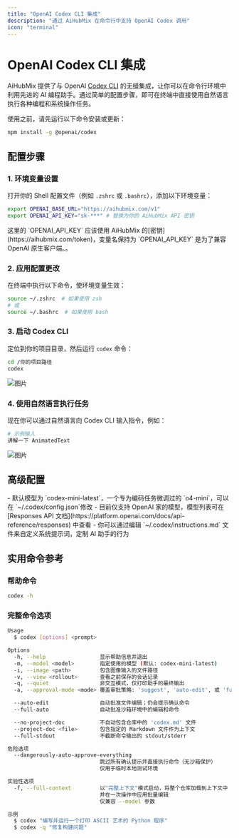 ```yaml
---
title: "OpenAI Codex CLI 集成"
description: "通过 AiHubMix 在命令行中支持 OpenAI Codex 调用"
icon: "terminal"
---
```


# OpenAI Codex CLI 集成

AiHubMix 提供了与 OpenAI [Codex CLI](https://github.com/openai/codex) 的无缝集成，让你可以在命令行环境中利用先进的 AI 编程助手。通过简单的配置步骤，即可在终端中直接使用自然语言执行各种编程和系统操作任务。

使用之前，请先运行以下命令安装或更新：

```bash
npm install -g @openai/codex
```

## 配置步骤

### 1. 环境变量设置

打开你的 Shell 配置文件（例如 `.zshrc` 或 `.bashrc`），添加以下环境变量：

```bash
export OPENAI_BASE_URL="https://aihubmix.com/v1"
export OPENAI_API_KEY="sk-***" # 替换为你的 AiHubMix API 密钥
```

<Warning>
  这里的 `OPENAI_API_KEY` 应该使用 AiHubMix 的[密钥](https://aihubmix.com/token)，变量名保持为 `OPENAI_API_KEY` 是为了兼容 OpenAI 原生客户端。。
</Warning>

### 2. 应用配置更改

在终端中执行以下命令，使环境变量生效：

```bash
source ~/.zshrc  # 如果使用 zsh
# 或
source ~/.bashrc  # 如果使用 bash
```

### 3. 启动 Codex CLI

定位到你的项目目录，然后运行 `codex` 命令：

```bash
cd /你的项目路径
codex
```

![图片](../../public/cn/CodexCli-1.png)

### 4. 使用自然语言执行任务

现在你可以通过自然语言向 Codex CLI 输入指令，例如：

```bash
# 示例输入
讲解一下 AnimatedText
```

![图片](../../public/cn/CodexCli-2.png)

## 高级配置

<Tip>
  - 默认模型为 `codex-mini-latest`，一个专为编码任务微调过的 `o4-mini`，可以在 `~/.codex/config.json`修改
  - 目前仅支持 OpenAI 家的模型，模型列表可在 [Responses API 文档](https://platform.openai.com/docs/api-reference/responses) 中查看
  - 你可以通过编辑 `~/.codex/instructions.md` 文件来自定义系统提示词，定制 AI 助手的行为
</Tip>

## 实用命令参考

### 帮助命令

```bash
codex -h
```

### 完整命令选项

```bash
Usage
  $ codex [options] <prompt>

Options
  -h, --help                 显示帮助信息并退出
  -m, --model <model>        指定使用的模型 (默认: codex-mini-latest)
  -i, --image <path>         包含图像输入的文件路径
  -v, --view <rollout>       查看之前保存的会话记录
  -q, --quiet                非交互模式，仅打印助手的最终输出
  -a, --approval-mode <mode> 覆盖审批策略: 'suggest', 'auto-edit', 或 'full-auto'

  --auto-edit                自动批准文件编辑；仍会提示确认命令
  --full-auto                自动批准沙箱环境中的编辑和命令

  --no-project-doc           不自动包含仓库中的 'codex.md' 文件
  --project-doc <file>       包含指定的 Markdown 文件作为上下文
  --full-stdout              不截断命令输出的 stdout/stderr

危险选项
  --dangerously-auto-approve-everything
                             跳过所有确认提示并直接执行命令（无沙箱保护）
                             仅用于临时本地测试环境

实验性选项
  -f, --full-context         以"完整上下文"模式启动，将整个仓库加载到上下文中
                             并在一次操作中应用批量编辑
                             仅兼容 --model 参数

示例
  $ codex "编写并运行一个打印 ASCII 艺术的 Python 程序"
  $ codex -q "修复构建问题"
```